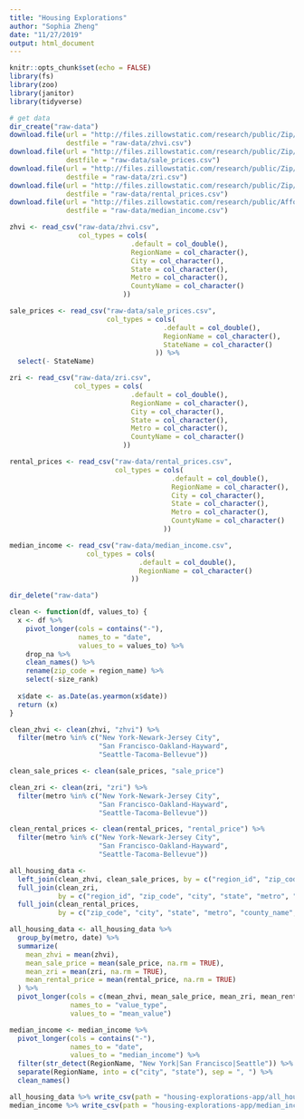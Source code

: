 ```yaml
---
title: "Housing Explorations"
author: "Sophia Zheng"
date: "11/27/2019"
output: html_document
---
```


```r
knitr::opts_chunk$set(echo = FALSE)
library(fs)
library(zoo)
library(janitor)
library(tidyverse)
```

```r
# get data
dir_create("raw-data")
download.file(url = "http://files.zillowstatic.com/research/public/Zip/Zip_Zhvi_AllHomes.csv",
              destfile = "raw-data/zhvi.csv")
download.file(url = "http://files.zillowstatic.com/research/public/Zip/Sale_Prices_Zip.csv",
              destfile = "raw-data/sale_prices.csv")
download.file(url = "http://files.zillowstatic.com/research/public/Zip/Zip_Zri_AllHomesPlusMultifamily.csv",
              destfile = "raw-data/zri.csv")
download.file(url = "http://files.zillowstatic.com/research/public/Zip/Zip_MedianRentalPrice_AllHomes.csv",
              destfile = "raw-data/rental_prices.csv")
download.file(url = "http://files.zillowstatic.com/research/public/Affordability_Income_2018Q4.csv",
              destfile = "raw-data/median_income.csv")

zhvi <- read_csv("raw-data/zhvi.csv",
                 col_types = cols(
                              .default = col_double(),
                              RegionName = col_character(),
                              City = col_character(),
                              State = col_character(),
                              Metro = col_character(),
                              CountyName = col_character()
                            ))

sale_prices <- read_csv("raw-data/sale_prices.csv",
                        col_types = cols(
                                      .default = col_double(),
                                      RegionName = col_character(),
                                      StateName = col_character()
                                    )) %>% 
  select(- StateName)

zri <- read_csv("raw-data/zri.csv",
                col_types = cols(
                              .default = col_double(),
                              RegionName = col_character(),
                              City = col_character(),
                              State = col_character(),
                              Metro = col_character(),
                              CountyName = col_character()
                            ))

rental_prices <- read_csv("raw-data/rental_prices.csv",
                          col_types = cols(
                                        .default = col_double(),
                                        RegionName = col_character(),
                                        City = col_character(),
                                        State = col_character(),
                                        Metro = col_character(),
                                        CountyName = col_character()
                                      ))

median_income <- read_csv("raw-data/median_income.csv",
                   col_types = cols(
                                .default = col_double(),
                                RegionName = col_character()
                              ))

dir_delete("raw-data")
```

```r
clean <- function(df, values_to) {
  x <- df %>%
    pivot_longer(cols = contains("-"),
                 names_to = "date",
                 values_to = values_to) %>%
    drop_na %>%
    clean_names() %>%
    rename(zip_code = region_name) %>%
    select(-size_rank)
  
  x$date <- as.Date(as.yearmon(x$date))
  return (x)
}

clean_zhvi <- clean(zhvi, "zhvi") %>% 
  filter(metro %in% c("New York-Newark-Jersey City", 
                      "San Francisco-Oakland-Hayward", 
                      "Seattle-Tacoma-Bellevue"))

clean_sale_prices <- clean(sale_prices, "sale_price")

clean_zri <- clean(zri, "zri") %>% 
  filter(metro %in% c("New York-Newark-Jersey City",
                      "San Francisco-Oakland-Hayward",
                      "Seattle-Tacoma-Bellevue"))

clean_rental_prices <- clean(rental_prices, "rental_price") %>% 
  filter(metro %in% c("New York-Newark-Jersey City",
                      "San Francisco-Oakland-Hayward",
                      "Seattle-Tacoma-Bellevue"))

all_housing_data <-
  left_join(clean_zhvi, clean_sale_prices, by = c("region_id", "zip_code", "date")) %>% 
  full_join(clean_zri,
            by = c("region_id", "zip_code", "city", "state", "metro", "county_name", "date")) %>%
  full_join(clean_rental_prices,
            by = c("zip_code", "city", "state", "metro", "county_name", "date"))

all_housing_data <- all_housing_data %>%
  group_by(metro, date) %>%
  summarize(
    mean_zhvi = mean(zhvi),
    mean_sale_price = mean(sale_price, na.rm = TRUE),
    mean_zri = mean(zri, na.rm = TRUE),
    mean_rental_price = mean(rental_price, na.rm = TRUE)
  ) %>% 
  pivot_longer(cols = c(mean_zhvi, mean_sale_price, mean_zri, mean_rental_price),
               names_to = "value_type",
               values_to = "mean_value")

median_income <- median_income %>%
  pivot_longer(cols = contains("-"),
               names_to = "date",
               values_to = "median_income") %>%
  filter(str_detect(RegionName, "New York|San Francisco|Seattle")) %>%
  separate(RegionName, into = c("city", "state"), sep = ", ") %>%
  clean_names()
```

```r
all_housing_data %>% write_csv(path = "housing-explorations-app/all_housing_data.csv")
median_income %>% write_csv(path = "housing-explorations-app/median_income.csv")
```

